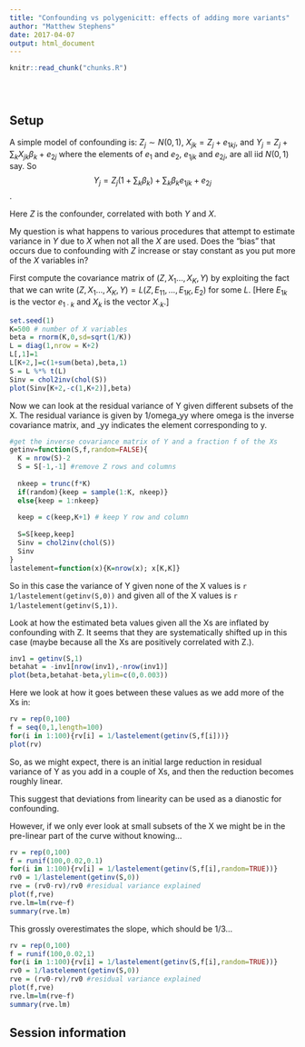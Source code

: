 ```yaml
---
title: "Confounding vs polygenicitt: effects of adding more variants"
author: "Matthew Stephens"
date: 2017-04-07
output: html_document
---
```


<!-- The file analysis/chunks.R contains chunks that define default settings
shared across the workflowr files. -->
```r
knitr::read_chunk("chunks.R")
```

<!-- Update knitr chunk options -->
```r
```

<!-- Insert the date the file was last updated -->
```r
```

<!-- Insert the code version (Git commit SHA1) if Git repository exists and R
 package git2r is installed -->
```r
```

## Setup

A simple model of confounding is:
$Z_j \sim N(0,1)$, $X_{jk} = Z_j + e_{1kj}$, and $Y_j = Z_j + \sum_k X_{jk} \beta_k + e_{2j}$
where the elements of $e_1$ and $e_2$, $e_{1jk}$ and $e_{2j}$, are all iid $N(0,1)$ say. 
So $$Y_j = Z_j (1+\sum_k \beta_k) + \sum_k \beta_k e_{1jk} + e_{2j}$$. 

Here $Z$ is the confounder, correlated with both $Y$ and $X$.

My question is what happens to various procedures that attempt to estimate variance in $Y$ due to $X$ when not all the $X$ are used. Does the "bias" that occurs
due to confounding with $Z$ increase or stay constant as you put more of the $X$ variables in?

First compute the covariance matrix of $(Z,X_1...,X_K,Y)$ by exploiting the fact that we
can write $(Z,X_1...,X_K,Y)= L(Z,E_{11},\dots,E_{1K}, E_2)$ for some $L$.
[Here $E_{1k}$ is the vector $e_{1\cdot k}$ and $X_k$ is the vector $X_{\cdot k}$.]
```r
set.seed(1)
K=500 # number of X variables
beta = rnorm(K,0,sd=sqrt(1/K))
L = diag(1,nrow = K+2)
L[,1]=1 
L[K+2,]=c(1+sum(beta),beta,1)
S = L %*% t(L)
Sinv = chol2inv(chol(S))
plot(Sinv[K+2,-c(1,K+2)],beta)
```

Now we can look at the residual variance of Y given different subsets of the X.
The residual variance is given by 1/omega_yy where omega is the inverse covariance
matrix, and _yy indicates the element corresponding to y.
```r
#get the inverse covariance matrix of Y and a fraction f of the Xs
getinv=function(S,f,random=FALSE){
  K = nrow(S)-2
  S = S[-1,-1] #remove Z rows and columns
  
  nkeep = trunc(f*K)
  if(random){keep = sample(1:K, nkeep)}
  else{keep = 1:nkeep}
  
  keep = c(keep,K+1) # keep Y row and column
  
  S=S[keep,keep]
  Sinv = chol2inv(chol(S))
  Sinv
}
lastelement=function(x){K=nrow(x); x[K,K]}
```

So in this case
the variance of Y given none of the X values is ``r 1/lastelement(getinv(S,0))``
and given all of the X values is ``r 1/lastelement(getinv(S,1))``.

Look at how the estimated beta values given all the Xs are inflated by confounding with Z. It seems that they are systematically shifted up in this case (maybe because all the Xs are positively correlated with Z.).
```r
inv1 = getinv(S,1)
betahat = -inv1[nrow(inv1),-nrow(inv1)]
plot(beta,betahat-beta,ylim=c(0,0.003))
```



Here we look at how it goes between these values as we add more of the Xs in:

```r
rv = rep(0,100)
f = seq(0,1,length=100)
for(i in 1:100){rv[i] = 1/lastelement(getinv(S,f[i]))}
plot(rv)
```


So, as we might expect, there is an initial large reduction in residual variance of Y as you add in a couple of Xs, and then the reduction becomes roughly linear. 

This suggest that deviations from linearity can be used as a dianostic for confounding.

However, if we only ever look at small subsets of the X we might be in the pre-linear part of the curve without knowing...


```r
rv = rep(0,100)
f = runif(100,0.02,0.1)
for(i in 1:100){rv[i] = 1/lastelement(getinv(S,f[i],random=TRUE))}
rv0 = 1/lastelement(getinv(S,0))
rve = (rv0-rv)/rv0 #residual variance explained
plot(f,rve)
rve.lm=lm(rve~f)
summary(rve.lm)
```

This grossly overestimates the slope, which should be 1/3...

```r
rv = rep(0,100)
f = runif(100,0.02,1)
for(i in 1:100){rv[i] = 1/lastelement(getinv(S,f[i],random=TRUE))}
rv0 = 1/lastelement(getinv(S,0))
rve = (rv0-rv)/rv0 #residual variance explained
plot(f,rve)
rve.lm=lm(rve~f)
summary(rve.lm)
```



## Session information

<!-- Insert the session information into the document -->
```r
```
